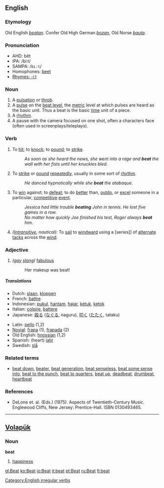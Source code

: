 ==English==

===Etymology===
Old English ''[[beatan]]''. Confer Old High German ''[[bozan]]'', Old Norse ''[[bauta]]''.

===Pronunciation===
*AHD: bēt
*IPA: /biːt/
*SAMPA: /<tt>bi:t</tt>/
*Homophones: [[beet]]
*[[Rhymes:English:-iːt|Rhymes: -iːt]]

===Noun===
{{en-noun|beat|beats}}
# A [[pulsation]] or [[throb]].
# A [[pulse]] on the [[beat level]], the [[metric]] level at which pulses are heard as the basic unit.  Thus a beat is the basic [[time]] unit of a piece.
# A [[rhythm]].
# A pause with the camera focused on one shot, often a characters face (often used in screenplays/teleplays).

===Verb===
[[Category:English irregular verbs]]
{{en-verb2|'''to beat'''|'''[[beats]]'''|'''[[beat]]'''|'''[[beaten]]'''|'''[[beating]]'''}}
# To [[hit]]; to [[knock]]; to [[pound]]; to [[strike]].
#:''As soon as she heard the news, she went into a rage and '''beat''' the wall with her fists until her knuckles bled.''
# To [[strike]] or [[pound]] [[repeatedly]], usually in some sort of [[rhythm]].
#:''He danced hypnotically while she '''beat''' the atabaque.''
# To [[win]] against; to [[defeat]]; to do [[better]] than, [[outdo]], or [[excel]] someone in a particular, [[competitive]] [[event]].
#:''Jessica had little trouble '''beating''' John in tennis.  He lost five games in a row.''
#:''No matter how quickly Joe finished his test, Roger always '''beat''' him.''
# ''([[Intransitive]], nautical):'' To [[sail]] to [[windward]] using a [series]] of [[alternate]] [[tack]]s across the [[wind]].

===Adjective===
# ''([[gay]] [[slang]])'' [[fabulous]]
#:Her makeup was beat!


=====Translations=====
{{top}}
*Dutch: [[slaan]], [[kloppen]]
*French: [[battre]]
*Indonesian: [[pukul]], [[hantam]], [[hajar]], [[ketuk]], [[ketok]]
*Italian: [[colpire]], [[battere]]
*Japanese: [[殴る]] ([[なぐる]], naguru), [[叩く]] ([[たたく]], tataku)
{{mid}}
*Latin: [[pello]] (1,2)
*[[Novial]]: [[frapa]] (1), [[frapada]] (2)
*Old English: [[hnossian]] (1,2)
*Spanish: (heart) [[latir]]
*Swedish: [[slå]]
{{bottom}}

===Related terms===
*[[beat down]], [[beater]], [[beat generation]], [[beat senseless]], [[beat some sense into]], [[beat to the punch]], [[beat to quarters]], [[beat up]], [[deadbeat]], [[drumbeat]], [[heartbeat]]

===References===
*DeLone et. al. (Eds.) (1975). Aspects of Twentieth-Century Music. Englewood Cliffs, New Jersey: Prentice-Hall. ISBN 0130493465.

----

==[[Volapük]]==
===Noun===
'''beat'''

# [[happiness]]

[[gl:Beat]]
[[ko:Beat]]
[[io:Beat]]
[[it:beat]]
[[pt:Beat]]
[[ru:Beat]]
[[fi:beat]]